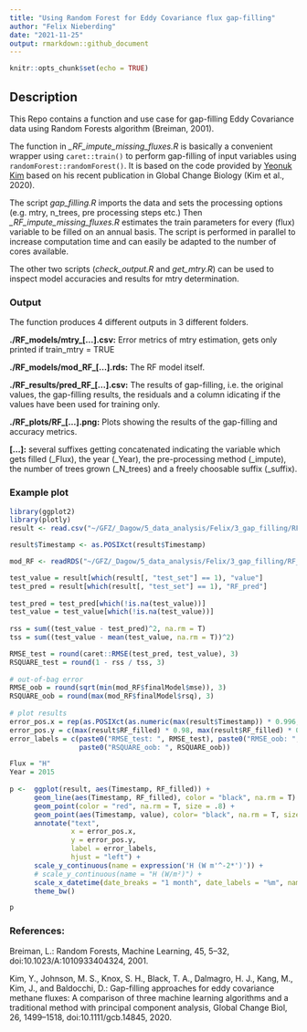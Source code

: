 ```yaml
---
title: "Using Random Forest for Eddy Covariance flux gap-filling"
author: "Felix Nieberding"
date: "2021-11-25"
output: rmarkdown::github_document
---
```


```r
knitr::opts_chunk$set(echo = TRUE)
```

## Description
This Repo contains a function and use case for gap-filling Eddy Covariance data using Random Forests algorithm (Breiman, 2001). 

The function in *\_RF_impute_missing_fluxes.R* is basically a convenient wrapper using `caret::train()` to perform gap-filling of input variables using `randomForest::randomForest()`. It is based on the code provided by [Yeonuk Kim](https://github.com/yeonukkim/EC_FCH4_gapfilling) based on his recent publication in Global Change Biology (Kim et al., 2020).

The script *gap_filling.R* imports the data and sets the processing options (e.g. mtry, n_trees, pre processing steps etc.) Then *\_RF_impute_missing_fluxes.R* estimates the train parameters for every (flux) variable to be filled on an annual basis. The script is performed in parallel to increase computation time and can easily be adapted to the number of cores available.  

The other two scripts (*check_output.R* and *get_mtry.R*) can be used to inspect model accuracies and results for mtry determination.

### Output
The function produces 4 different outputs in 3 different folders.

**./RF_models/mtry_[...].csv:** Error metrics of mtry estimation, gets only printed if train_mtry = TRUE

**./RF_models/mod_RF_[...].rds:** The RF model itself.

**./RF_results/pred_RF_[...].csv:** The results of gap-filling, i.e. the original values, the gap-filling results, the residuals and a column idicating if the values have been used for training only.

**./RF_plots/RF_[...].png:** Plots showing the results of the gap-filling and accuracy metrics.

**[...]:**  several suffixes getting concatenated indicating the variable which gets filled (_Flux), the year (_Year), the pre-processing method (_impute), the number of trees grown (_N_trees) and a freely choosable suffix (_suffix).


### Example plot
```r
library(ggplot2)
library(plotly)
result <- read.csv("~/GFZ/_Dagow/5_data_analysis/Felix/3_gap_filling/RF_results/pred_RF_H_2015_medianImpute.csv")

result$Timestamp <- as.POSIXct(result$Timestamp)

mod_RF <- readRDS("~/GFZ/_Dagow/5_data_analysis/Felix/3_gap_filling/RF_models/mod_RF_H_2015_medianImpute.rds")

test_value = result[which(result[, "test_set"] == 1), "value"]
test_pred = result[which(result[, "test_set"] == 1), "RF_pred"]
    
test_pred = test_pred[which(!is.na(test_value))]
test_value = test_value[which(!is.na(test_value))]
    
rss = sum((test_value - test_pred)^2, na.rm = T)
tss = sum((test_value - mean(test_value, na.rm = T))^2)

RMSE_test = round(caret::RMSE(test_pred, test_value), 3)
RSQUARE_test = round(1 - rss / tss, 3)
    
# out-of-bag error
RMSE_oob = round(sqrt(min(mod_RF$finalModel$mse)), 3)
RSQUARE_oob = round(max(mod_RF$finalModel$rsq), 3)
    
# plot results
error_pos.x = rep(as.POSIXct(as.numeric(max(result$Timestamp)) * 0.996, origin = "1970-01-01"), times = 4)
error_pos.y = c(max(result$RF_filled) * 0.98, max(result$RF_filled) * 0.88, max(result$RF_filled) * 0.78, max(result$RF_filled) * 0.68)
error_labels = c(paste0("RMSE_test: ", RMSE_test), paste0("RMSE_oob: ", RMSE_oob), paste0("RSQUARE_test: ", RSQUARE_test),
                 paste0("RSQUARE_oob: ", RSQUARE_oob))

Flux = "H"
Year = 2015
    
p <-  ggplot(result, aes(Timestamp, RF_filled)) +
      geom_line(aes(Timestamp, RF_filled), color = "black", na.rm = T) +
      geom_point(color = "red", na.rm = T, size = .8) +
      geom_point(aes(Timestamp, value), color= "black", na.rm = T, size = .8)+
      annotate("text", 
               x = error_pos.x, 
               y = error_pos.y, 
               label = error_labels,
               hjust = "left") +
      scale_y_continuous(name = expression('H (W m'^-2*')')) +
      # scale_y_continuous(name = "H (W/m²)") +
      scale_x_datetime(date_breaks = "1 month", date_labels = "%m", name = "Month") +
      theme_bw()

p 
```


### References:
Breiman, L.: Random Forests, Machine Learning, 45, 5–32, doi:10.1023/A:1010933404324, 2001.

Kim, Y., Johnson, M. S., Knox, S. H., Black, T. A., Dalmagro, H. J., Kang, M., Kim, J., and Baldocchi, D.: Gap-filling approaches for eddy covariance methane fluxes: A comparison of three machine learning algorithms and a traditional method with principal component analysis, Global Change Biol, 26, 1499–1518, doi:10.1111/gcb.14845, 2020.
